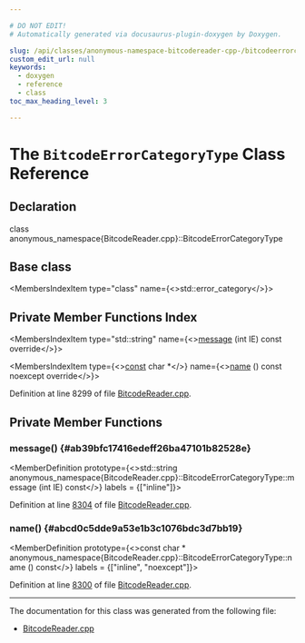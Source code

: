 ```yaml
---

# DO NOT EDIT!
# Automatically generated via docusaurus-plugin-doxygen by Doxygen.

slug: /api/classes/anonymous-namespace-bitcodereader-cpp-/bitcodeerrorcategorytype
custom_edit_url: null
keywords:
  - doxygen
  - reference
  - class
toc_max_heading_level: 3

---
```





# The `BitcodeErrorCategoryType` Class Reference

<DoxygenPage pluginConfig={pluginConfig}>



## Declaration

<CodeBlock>class anonymous_namespace{BitcodeReader.cpp}::BitcodeErrorCategoryType</CodeBlock>

## Base class

<MembersIndex>

<MembersIndexItem
  type="class"
  name={<>std::error&#95;category</>}>
</MembersIndexItem>

</MembersIndex>

## Private Member Functions Index

<MembersIndex>

<MembersIndexItem
  type="std::string"
  name={<><a href="#ab39bfc17416edeff26ba47101b82528e">message</a> (int IE) const override</>}>
</MembersIndexItem>

<MembersIndexItem
  type={<><a href="/docs/api/files/lib/lib/target/lib/target/aarch64/aarch64promoteconstant-cpp/#a90f8350fecae261c25be85d38b451bff">const</a> char &#42;</>}
  name={<><a href="#abcd0c5dde9a53e1b3c1076bdc3d7bb19">name</a> () const noexcept override</>}>
</MembersIndexItem>

</MembersIndex>


Definition at line 8299 of file <a href="/docs/api/files/lib/lib/bitcode/lib/bitcode/reader/bitcodereader-cpp">BitcodeReader.cpp</a>.

<SectionDefinition>

## Private Member Functions

### message() {#ab39bfc17416edeff26ba47101b82528e}

<MemberDefinition
  prototype={<>std::string anonymous&#95;namespace&#123;BitcodeReader.cpp&#125;::BitcodeErrorCategoryType::message (int IE) const</>}
  labels = {["inline"]}>

Definition at line <a href="/docs/api/files/lib/lib/bitcode/lib/bitcode/reader/bitcodereader-cpp/#l08304">8304</a> of file <a href="/docs/api/files/lib/lib/bitcode/lib/bitcode/reader/bitcodereader-cpp">BitcodeReader.cpp</a>.
</MemberDefinition>

### name() {#abcd0c5dde9a53e1b3c1076bdc3d7bb19}

<MemberDefinition
  prototype={<>const char &#42; anonymous&#95;namespace&#123;BitcodeReader.cpp&#125;::BitcodeErrorCategoryType::name () const</>}
  labels = {["inline", "noexcept"]}>

Definition at line <a href="/docs/api/files/lib/lib/bitcode/lib/bitcode/reader/bitcodereader-cpp/#l08300">8300</a> of file <a href="/docs/api/files/lib/lib/bitcode/lib/bitcode/reader/bitcodereader-cpp">BitcodeReader.cpp</a>.
</MemberDefinition>

</SectionDefinition>

<hr/>

The documentation for this class was generated from the following file:

<ul>
<li><a href="/docs/api/files/lib/lib/bitcode/lib/bitcode/reader/bitcodereader-cpp">BitcodeReader.cpp</a></li>
</ul>

</DoxygenPage>
